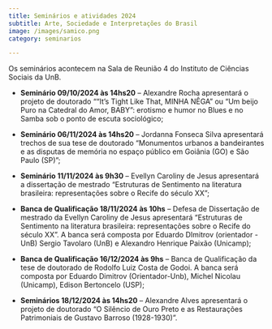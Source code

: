 ```yaml
---
title: Seminários e atividades 2024
subtitle: Arte, Sociedade e Interpretações do Brasil
image: /images/samico.png
category: seminarios

---
```


Os seminários acontecem na Sala de Reunião 4 do Instituto de Ciências Sociais da UnB.
 
* **Seminário 09/10/2024 às 14hs20** --  Alexandre Rocha apresentará o projeto de doutorado "“It’s Tight Like That, MINHA NÊGA” ou “Um beijo Puro na Catedral do Amor, BABY”: erotismo e humor no Blues e no Samba sob o ponto de escuta sociológico;
		
* **Seminário 06/11/2024 às 14hs20** -- Jordanna Fonseca Silva apresentará trechos de sua tese de doutorado "Monumentos urbanos a bandeirantes e as disputas de memória no espaço público em Goiânia (GO) e São Paulo (SP)";

* **Seminário 11/11/2024 às 9h30** -- Evellyn Caroliny de Jesus apresentará a dissertação de mestrado "Estruturas de Sentimento na literatura brasileira: representações sobre o Recife do século XX";

* **Banca de Qualificação 18/11/2024 às 10hs** -- Defesa de Dissertação de mestrado da Evellyn Caroliny de Jesus apresentará "Estruturas de Sentimento na literatura brasileira: representações sobre o Recife do século XX". A banca será composta por Eduardo DImitrov (orientador - UnB) Sergio Tavolaro (UnB) e Alexandro Henrique Paixão (Unicamp);

* **Banca de Qualificação 16/12/2024 às 9hs** -- Banca de Qualificação da tese de doutorado de Rodolfo Luiz Costa de Godoi. A banca será composta por Eduardo Dimitrov (Orientador-Unb), Michel Nicolau (Unicamp), Edison Bertoncelo (USP);

* **Seminários 18/12/2024 às 14hs20** --  Alexandre Alves apresentará o projeto de doutorado "O Silêncio de Ouro Preto e as Restaurações Patrimoniais de Gustavo Barroso (1928-1930)".
		
	
